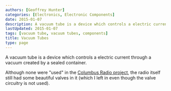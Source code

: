 ```yaml
---
authors: [Geoffrey Hunter]
categories: [Electronics, Electronic Components]
date: 2015-01-07
description: A vacuum tube is a device which controls a electric current through a vacuum created by a sealed container.
lastUpdated: 2015-01-07
tags: [vacuum tube, vacuum tubes, components]
title: Vacuum Tubes
type: page
---
```


<WarningIsNotes />

A vacuum tube is a device which controls a electric current through a vacuum created by a sealed container.

Although none were "used" in the [Columbus Radio project](/electronics/projects/columbus-radio), the radio itself still had some beautiful valves in it (which I left in even though the valve circuitry is not used).
